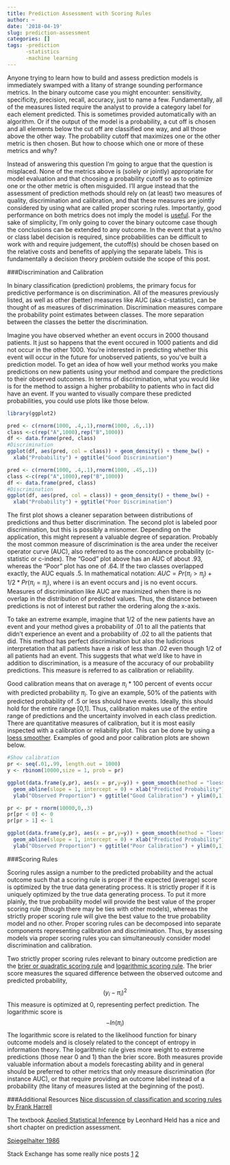 ```yaml
---
title: Prediction Assessment with Scoring Rules
author: ~
date: '2018-04-19'
slug: prediction-assessment
categories: []
tags: -prediction
      -statistics
      -machine learning
---
```


Anyone trying to learn how to build and assess prediction models is immediately swamped with a litany of strange sounding performance metrics. In the binary outcome case you might encounter: sensitivity, specificity, precision, recall, accuracy, just to name a few. Fundamentally, all of the measures listed require the analyst to provide a category label for each element predicted. This is sometimes provided automatically with an algorithm. Or if the output of the model is a probability, a cut off is chosen and all elements below the cut off are classified one way, and all those above the other way. The probability cutoff that maximizes one or the other metric is then chosen. But how to choose which one or more of these metrics and why? 

Instead of answering this question I'm going to argue that the question is misplaced. None of the metrics above is (solely or jointly) appropriate for model evaluation and that choosing a probability cutoff so as to optimize one or the other metric is often misguided. I'll argue instead that the assessment of prediction methods should rely on (at least) two measures of quality, discrimination and calibration, and that these measures are jointly considered by using what are called proper scoring rules. Importantly, good performance on both metrics does not imply the model is [useful](https://www.ncbi.nlm.nih.gov/pubmed/12012295). For the sake of simplicity, I'm only going to cover the binary outcome case though the conclusions can be extended to any outcome. In the event that a yes/no or class label decision is required, since probabilities can be difficult to work with and require judgement, the cutoff(s) should be chosen based on the relative costs and benefits of applying the separate labels. This is fundamentally a decision theory problem outside the scope of this post.

###Discrimination and Calibration

In binary classification (prediction) problems, the primary focus for predictive performance is on discrimination. All of the measures previously listed, as well as other (better) measures like AUC (aka c-statistic), can be thought of as measures of discrimination. Discrimination measures compare the probability point estimates between classes. The more separation between the classes the better the discrimination. 

Imagine you have observed whether an event occurs in 2000 thousand patients. It just so happens that the event occured in 1000 patients and did not occur in the other 1000. You're interested in predicting whether this event will occur in the future for unobserved patients, so you've built a prediction model. To get an idea of how well your method works you make predictions on new patients using your method and compare the predictions to their observed outcomes. In terms of discrimination, what you would like is for the method to assign a higher probability to patients who in fact did have an event. If you wanted to visually compare these predicted probabilities, you could use plots like those below.
```r
library(ggplot2)

pred <- c(rnorm(1000, .4,.1),rnorm(1000, .6,.1))
class <-c(rep("A",1000),rep("B",1000))
df <- data.frame(pred, class)
#Discrimination
ggplot(df, aes(pred, col = class)) + geom_density() + theme_bw() +
  xlab("Probability") + ggtitle("Good Discrimination")

pred <- c(rnorm(1000, .4,.1),rnorm(1000, .45,.1))
class <-c(rep("A",1000),rep("B",1000))
df <- data.frame(pred, class)
#Discrimination
ggplot(df, aes(pred, col = class)) + geom_density() + theme_bw() +
  xlab("Probability") + ggtitle("Poor Discrimination")
```

The first plot shows a cleaner separation between distributions of predictions and thus better discrimination. The second plot is labeled poor discrimination, but this is possibly a misnomer. Depending on the application, this might represent a valuable degree of separation. Probably the most common measure of discrimination is the area under the receiver operator curve (AUC), also referred to as the concordance probability (c-statistic or c-index). The "Good" plot above has an AUC of about .93, whereas the "Poor" plot has one of .64. If the two classes overlapped exactly, the AUC equals .5. In mathematical notation: $AUC = Pr(\pi_i > \pi_j) + 1/2 * Pr(\pi_i = \pi_j)$, where i is an event occurs and j is no event occurs. Measures of discrimination like AUC are maximized when there is no overlap in the distribution of predicted values. Thus, the distance between predictions is not of interest but rather the ordering along the x-axis.

To take an extreme example, imagine that 1/2 of the new patients have an event and your method gives a probability of .01 to all the patients that didn't experience an event and a probability of .02 to all the patients that did. This method has perfect discrimination but also the ludicrious interpretation that all patients have a risk of less than .02 even though 1/2 of all patients had an event. This suggests that what we'd like to have in addition to discrimination, is a measure of the accuracy of our probability predictions. This measure is referred to as calibration or reliability.

Good calibration means that on average $\pi_i$ * 100 percent of events occur with predicted probability $\pi_i$. To give an example, 50% of the patients with predicted probability of .5 or less should have events. Ideally, this should hold for the entire range [0,1]. Thus, calibration makes use of the entire range of predictions and the uncertainty involved in each class prediction. There are quantitative measures of calibration, but it is most easily inspected with a calibration or reliability plot. This can be done by using a [loess smoother](https://www.ncbi.nlm.nih.gov/pmc/articles/PMC4793659/). Examples of good and poor calibration plots are shown below.

```r
#Show calibration
pr <- seq(.01,.99, length.out = 1000)
y <- rbinom(10000,size = 1, prob = pr)

ggplot(data.frame(y,pr), aes(x = pr,y=y)) + geom_smooth(method = "loess", se = FALSE) + 
  geom_abline(slope = 1, intercept = 0) + xlab("Predicted Probability") +
  ylab("Observed Proportion") + ggtitle("Good Calibration") + ylim(0,1) + xlim(0,1) + theme_bw()

pr <- pr + rnorm(10000,0,.3)
pr[pr < 0] <- 0
pr[pr > 1] <- 1

ggplot(data.frame(y,pr), aes(x = pr,y=y)) + geom_smooth(method = "loess", se = FALSE) + 
  geom_abline(slope = 1, intercept = 0) + xlab("Predicted Probability") +
  ylab("Observed Proportion") + ggtitle("Poor Calibration") + ylim(0,1) + xlim(0,1) + theme_bw()
```

###Scoring Rules

Scoring rules assign a number to the predicted probability and the actual outcome such that a scoring rule is proper if the expected (average) score is optimized by the true data generating process. It is strictly proper if it is uniquely optimized by the true data generating process. To put it more plainly, the true probability model will provide the best value of the proper scoring rule (though there may be ties with other models), whereas the strictly proper scoring rule will give the best value to the true probability model and no other. Proper scoring rules can be decomposed into separate components representing calibration and discrimination. Thus, by assessing models via proper scoring rules you can simultaneously consider model discrimination and calibration.

Two strictly proper scoring rules relevant to binary outcome prediction are the [brier or quadratic scoring rule](https://en.wikipedia.org/wiki/Scoring_rule#Brier/quadratic_scoring_rule) and [logarithmic scoring rule](https://en.wikipedia.org/wiki/Scoring_rule#Logarithmic_scoring_rule). The brier score measures the squared difference between the observed outcome and predicted probability, $$(y_i - \pi_i)^2$$ This measure is optimized at 0, representing perfect prediction. The logarithmic score is $$-ln(\pi_i) $$ The logarithmic score is related to the likelihood function for binary outcome models and is closely related to the concept of entropy in information theory. The logarithmic rule gives more weight to extreme predictions (those near 0 and 1) than the brier score. Both measures provide valuable information about a models forecasting ability and in general should be preferred to other metrics that only measure discrimination (for instance AUC), or that require providing an outcome label instead of a probability (the litany of measures listed at the beginning of the post).


###Additional Resources
[Nice discussion of classification and scoring rules by Frank Harrell](http://www.fharrell.com/post/class-damage/)

The textbook [Applied Statistical Inference](https://www.amazon.com/Applied-Statistical-Inference-Likelihood-Bayes/dp/3642378862/ref=sr_1_1?ie=UTF8&qid=1524166718&sr=8-1&keywords=applied+statistical+inference+likelihood+and+bayes) by Leonhard Held has a nice and short chapter on prediction assessment.

[Spiegelhalter 1986](https://onlinelibrary.wiley.com/doi/pdf/10.1002/sim.4780050506)

Stack Exchange has some really nice posts [1](https://stats.stackexchange.com/a/312787)
[2](https://stats.stackexchange.com/questions/214024/is-the-following-a-proper-scoring-rule)
